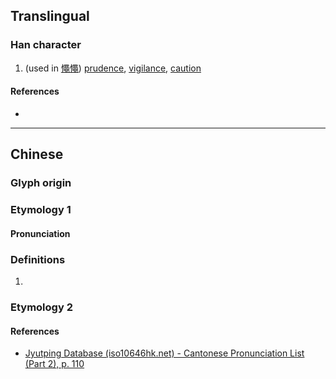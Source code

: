 {{character info}}
==Translingual==

===Han character===
{{Han char|rn=61|rad=心|as=13|sn=16|four=97017|canj=PRXU|ids=⿰忄黽}}

# (used in [[憴憴]]) [[prudence]], [[vigilance]], [[caution]]

====References====
* {{Han ref|kx=0404.310|dkj=11293|dj=0744.250|hdz=42360.170|uh=61B4|ud=25012|bh=E97A|bd=59770}}

----

==Chinese==
{{zh-forms}}

===Glyph origin===
{{Han etym}}

===Etymology 1===

====Pronunciation====
{{zh-pron
|m=shéng
|c=sing4
|mc=y
|oc=y
|cat=
}}

===Definitions===
{{zh-hanzi}}

# {{zh-only|憴憴}}

===Etymology 2===
{{zh-see|譝|v}}

====References====
* [http://www.iso10646hk.net/jp/document/download.jsp Jyutping Database (iso10646hk.net) - Cantonese Pronunciation List (Part 2), p. 110]